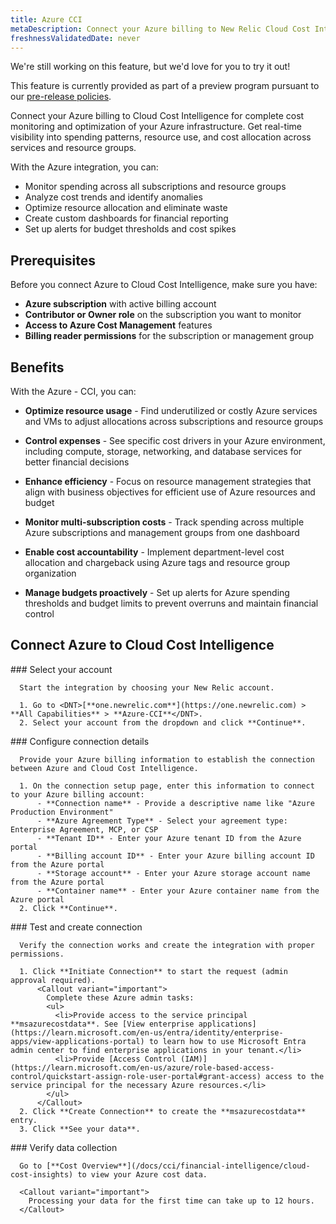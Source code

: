 ```yaml
---
title: Azure CCI
metaDescription: Connect your Azure billing to New Relic Cloud Cost Intelligence to monitor, analyze, and optimize cloud spending across Azure services.
freshnessValidatedDate: never
---
```


<Callout title="preview">
  We're still working on this feature, but we'd love for you to try it out!

  This feature is currently provided as part of a preview program pursuant to our [pre-release policies](/docs/licenses/license-information/referenced-policies/new-relic-pre-release-policy).
</Callout>

Connect your Azure billing to Cloud Cost Intelligence for complete cost monitoring and optimization of your Azure infrastructure. Get real-time visibility into spending patterns, resource use, and cost allocation across services and resource groups.

With the Azure integration, you can:
  - Monitor spending across all subscriptions and resource groups
  - Analyze cost trends and identify anomalies
  - Optimize resource allocation and eliminate waste
  - Create custom dashboards for financial reporting
  - Set up alerts for budget thresholds and cost spikes

## Prerequisites

Before you connect Azure to Cloud Cost Intelligence, make sure you have:
  - **Azure subscription** with active billing account
  - **Contributor or Owner role** on the subscription you want to monitor
  - **Access to Azure Cost Management** features
  - **Billing reader permissions** for the subscription or management group

## Benefits

With the Azure - CCI, you can:

- **Optimize resource usage** - Find underutilized or costly Azure services and VMs to adjust allocations across subscriptions and resource groups

- **Control expenses** - See specific cost drivers in your Azure environment, including compute, storage, networking, and database services for better financial decisions

- **Enhance efficiency** - Focus on resource management strategies that align with business objectives for efficient use of Azure resources and budget

- **Monitor multi-subscription costs** - Track spending across multiple Azure subscriptions and management groups from one dashboard

- **Enable cost accountability** - Implement department-level cost allocation and chargeback using Azure tags and resource group organization

- **Manage budgets proactively** - Set up alerts for Azure spending thresholds and budget limits to prevent overruns and maintain financial control

## Connect Azure to Cloud Cost Intelligence

<Steps>
  <Step>
     ### Select your account
     
      Start the integration by choosing your New Relic account.

      1. Go to <DNT>[**one.newrelic.com**](https://one.newrelic.com) > **All Capabilities** > **Azure-CCI**</DNT>.
      2. Select your account from the dropdown and click **Continue**.
  </Step>

  <Step>
     ### Configure connection details

      Provide your Azure billing information to establish the connection between Azure and Cloud Cost Intelligence.

      1. On the connection setup page, enter this information to connect to your Azure billing account:
          - **Connection name** - Provide a descriptive name like "Azure Production Environment"
          - **Azure Agreement Type** - Select your agreement type: Enterprise Agreement, MCP, or CSP
          - **Tenant ID** - Enter your Azure tenant ID from the Azure portal
          - **Billing account ID** - Enter your Azure billing account ID from the Azure portal
          - **Storage account** - Enter your Azure storage account name from the Azure portal
          - **Container name** - Enter your Azure container name from the Azure portal
      2. Click **Continue**.
  </Step>

  <Step>
     ### Test and create connection

      Verify the connection works and create the integration with proper permissions.

      1. Click **Initiate Connection** to start the request (admin approval required).
          <Callout variant="important">
            Complete these Azure admin tasks:
            <ul>
              <li>Provide access to the service principal **msazurecostdata**. See [View enterprise applications](https://learn.microsoft.com/en-us/entra/identity/enterprise-apps/view-applications-portal) to learn how to use Microsoft Entra admin center to find enterprise applications in your tenant.</li>
              <li>Provide [Access Control (IAM)](https://learn.microsoft.com/en-us/azure/role-based-access-control/quickstart-assign-role-user-portal#grant-access) access to the service principal for the necessary Azure resources.</li>
            </ul>
          </Callout>
      2. Click **Create Connection** to create the **msazurecostdata** entry.
      3. Click **See your data**.
  </Step>

  <Step>
     ### Verify data collection

      Go to [**Cost Overview**](/docs/cci/financial-intelligence/cloud-cost-insights) to view your Azure cost data.

      <Callout variant="important">
        Processing your data for the first time can take up to 12 hours.
      </Callout>
  </Step>
</Steps>